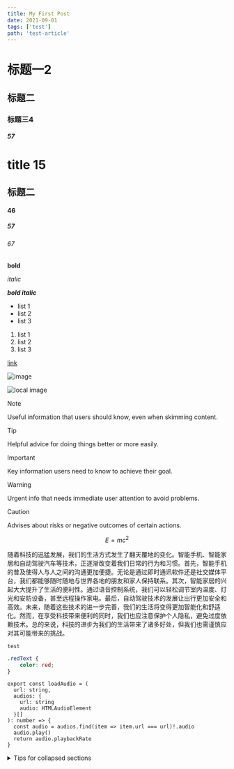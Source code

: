 ```yaml
---
title: My First Post
date: 2021-09-01
tags: ['test']
path: 'test-article'
---
```


# 标题一2

## 标题二

### 标题三4

##### 57

# title 15

## 标题二

#### 46

##### 57

###### 67

**bold**

*italic*

***bold italic***

- list 1
- list 2
- list 3

1. list 1
2. list 2
3. list 3

[link](https://www.google.com)

![image](https://www.google.com/images/branding/googlelogo/1x/googlelogo_color_272x92dp.png)

![local image](/image/bilibili.svg)

> [!NOTE]
> Useful information that users should know, even when skimming content.

> [!TIP]
> Helpful advice for doing things better or more easily.

> [!IMPORTANT]
> Key information users need to know to achieve their goal.

> [!WARNING]
> Urgent info that needs immediate user attention to avoid problems.

> [!CAUTION]
> Advises about risks or negative outcomes of certain actions.

$$E = mc^2$$


随着科技的迅猛发展，我们的生活方式发生了翻天覆地的变化。智能手机、智能家居和自动驾驶汽车等技术，正逐渐改变着我们日常的行为和习惯。首先，智能手机的普及使得人与人之间的沟通更加便捷。无论是通过即时通讯软件还是社交媒体平台，我们都能够随时随地与世界各地的朋友和家人保持联系。其次，智能家居的兴起大大提升了生活的便利性。通过语音控制系统，我们可以轻松调节室内温度、灯光和安防设备，甚至远程操作家电。最后，自动驾驶技术的发展让出行更加安全和高效。未来，随着这些技术的进一步完善，我们的生活将变得更加智能化和舒适化。然而，在享受科技带来便利的同时，我们也应注意保护个人隐私，避免过度依赖技术。总的来说，科技的进步为我们的生活带来了诸多好处，但我们也需谨慎应对其可能带来的挑战。

`test`


```css
.redText {
	color: red;
}
```

```tsx showLineNumbers {1-3,4} title="src/utils.ts"
export const loadAudio = (
  url: string,
  audios: {
    url: string
    audio: HTMLAudioElement
  }[]
): number => {
  const audio = audios.find(item => item.url === url)!.audio
  audio.play()
  return audio.playbackRate
}
```

<details>
<summary>Tips for collapsed sections</summary>
```tsx showLineNumbers {1-3,4} title="src/utils.ts"
export const loadAudio = (
  url: string,
  audios: {
    url: string
    audio: HTMLAudioElement
  }[]
): number => {
  const audio = audios.find(item => item.url === url)!.audio
  audio.play()
  return audio.playbackRate
}
```
</details>